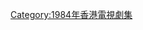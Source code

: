 {{cat year nav
| year = 1984
| cat = 亞視電視劇集
| sortkey = 亞視電視劇集
| article = 亞洲電視劇集
| in = 
}}


[[Category:1984年香港電視劇集|Category:1984年香港電視劇集]]